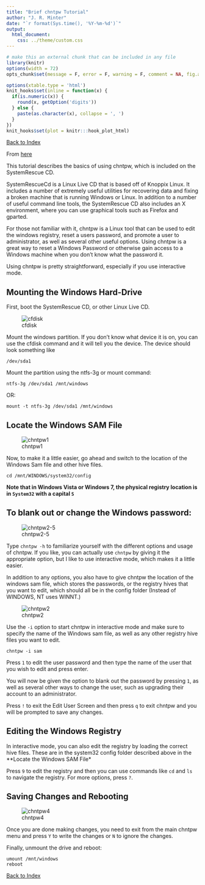 ```yaml
---
title: "Brief chntpw Tutorial"
author: "J. R. Minter"
date: "`r format(Sys.time(), '%Y-%m-%d')`"
output:
  html_document:
    css: ../theme/custom.css
---
```

```r
# make this an external chunk that can be included in any file
library(knitr)
options(width = 72)
opts_chunk$set(message = F, error = F, warning = F, comment = NA, fig.align = 'center', dpi = 100, tidy = F, cache.path = '.cache/', fig.path = 'figure/')

options(xtable.type = 'html')
knit_hooks$set(inline = function(x) {
  if(is.numeric(x)) {
    round(x, getOption('digits'))
  } else {
    paste(as.character(x), collapse = ', ')
  }
})
knit_hooks$set(plot = knitr:::hook_plot_html)
```
[Back to Index](../README.html)

From [here](http://whatisgon.wordpress.com/2010/01/28/chntpw-tutorial-resetting-windows-passwords-editing-registry-linux/)

This tutorial describes the basics of using chntpw,
which is included on the SystemRescue CD.

SystemRescueCd is a Linux Live CD that is based off of 
Knoppix Linux. It includes a number of extremely useful 
utilities for recovering data and fixing a broken machine 
that is running Windows or Linux. In addition to a number 
of useful command line tools, the SystemRescue CD also 
includes an X environment, where you can use graphical 
tools such as Firefox and gparted.

For those not familiar with it, chntpw is a Linux tool that 
can be used to edit the windows registry, reset a users 
password, and promote a user to administrator, as well as 
several other useful options. Using chntpw is a great way 
to reset a Windows Password or otherwise gain access to a 
Windows machine when you don’t know what the password it.

Using chntpw is pretty straightforward, especially if you 
use interactive mode.

## Mounting the Windows Hard-Drive

First, boot the SystemRescue CD, or other Linux Live CD.

![cfdisk](./png/cfdisk.png)

Mount the windows partition. If you don't know what 
device it is on, you can use the cfdisk command and it will 
tell you the device. The device should look something
like

```
/dev/sda1
```

Mount the partition using the ntfs-3g or mount command:

```
ntfs-3g /dev/sda1 /mnt/windows
```

OR:

```
mount -t ntfs-3g /dev/sda1 /mnt/windows
```

## Locate the Windows SAM File

![chntpw1](./png/chntpw1.png)

Now, to make it a little easier, go ahead and switch to the location of the Windows Sam file and other hive files.

```
cd /mnt/WINDOWS/system32/config
```

**Note that in Windows Vista or Windows 7, the physical 
registry location is in ``System32`` with a
capital ``S``**

## To blank out or change the Windows password:

![chntpw2-5](./png/chntpw2-5.png)

Type ``chntpw -h`` to familiarize yourself with
the different options and usage of chntpw. If you like, you 
can actually use ``chntpw`` by giving it the
appropriate option, but I like to use interactive mode, 
which makes it a little easier.

In addition to any options, you also have to give chntpw 
the location of the windows sam file, which stores the 
passwords, or the registry hives that you want to edit, 
which should all be in the config folder (Instead of 
WINDOWS, NT uses WINNT.)

![chntpw2](./png/chntpw2.png)

Use the ``-i`` option to start chntpw in interactive 
mode and make sure to specify the name of the Windows sam 
file, as well as any other registry hive files you want to 
edit.

```
chntpw -i sam
```

Press ``1`` to edit the user password and then type the 
name of the user that you wish to edit and press enter.

You will now be given the option to blank out the password 
by pressing ``1``, as well as several other ways to change 
the user, such as upgrading their account to an
administrator.

Press ``!`` to exit the Edit User Screen and then
press ``q`` to exit chntpw and you will be prompted
to save any changes.

## Editing the Windows Registry

In interactive mode, you can also edit the registry by 
loading the correct hive files. These are in the system32 
config folder described above in the **Locate the
Windows SAM File*

Press ``9`` to edit the registry and then you can use 
commands like ``cd`` and ``ls`` to navigate the registry. 
For more options, press ``?``.

## Saving Changes and Rebooting

![chntpw4](./png/chntpw4.png)

Once you are done making changes, you need to exit from 
the main chntpw menu and press ``Y`` to write the changes 
or ``N`` to ignore the changes.

Finally, unmount the drive and reboot:

```
umount /mnt/windows
reboot
```


[Back to Index](../README.html)

